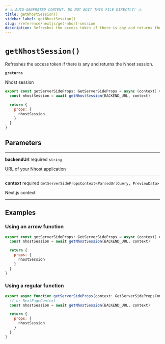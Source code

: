 ```yaml
---
# ⚠️ AUTO-GENERATED CONTENT. DO NOT EDIT THIS FILE DIRECTLY! ⚠️
title: getNhostSession()
sidebar_label: getNhostSession()
slug: /reference/nextjs/get-nhost-session
description: Refreshes the access token if there is any and returns the Nhost session.
---
```


# `getNhostSession()`

Refreshes the access token if there is any and returns the Nhost session.

**`@returns`**

Nhost session

```js
export const getServerSideProps: GetServerSideProps = async (context) => {
  const nhostSession = await getNhostSession(BACKEND_URL, context)

  return {
    props: {
      nhostSession
    }
  }
}
```

## Parameters

---

**<span className="parameter-name">backendUrl</span>** <span className="optional-status">required</span> `string`

URL of your Nhost application

---

**<span className="parameter-name">context</span>** <span className="optional-status">required</span> `GetServerSidePropsContext<ParsedUrlQuery, PreviewData>`

Next.js context

---

## Examples

### Using an arrow function

```js
export const getServerSideProps: GetServerSideProps = async (context) => {
  const nhostSession = await getNhostSession(BACKEND_URL, context)

  return {
    props: {
      nhostSession
    }
  }
}
```

### Using a regular function

```js
export async function getServerSideProps(context: GetServerSidePropsContext) {
  // or NextPageContext
  const nhostSession = await getNhostSession(BACKEND_URL, context)

  return {
    props: {
      nhostSession
    }
  }
}
```
